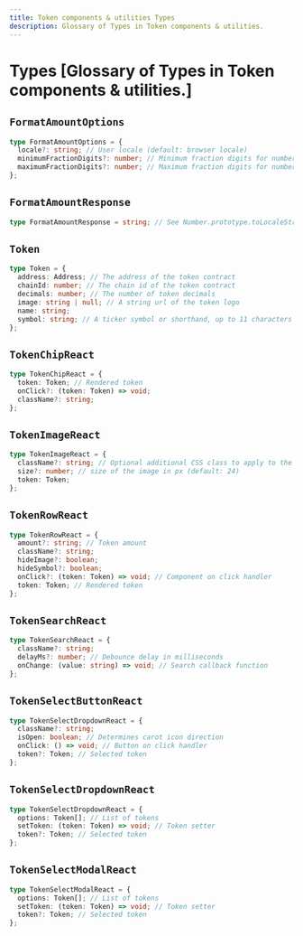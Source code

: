 ```yaml
---
title: Token components & utilities Types
description: Glossary of Types in Token components & utilities.
---
```


# Types [Glossary of Types in Token components & utilities.]

## `FormatAmountOptions`

```ts
type FormatAmountOptions = {
  locale?: string; // User locale (default: browser locale)
  minimumFractionDigits?: number; // Minimum fraction digits for number decimals (default: 0)
  maximumFractionDigits?: number; // Maximum fraction digits for number decimals (default: 0)
};
```

## `FormatAmountResponse`

```ts
type FormatAmountResponse = string; // See Number.prototype.toLocaleString for more info
```

## `Token`

```ts
type Token = {
  address: Address; // The address of the token contract
  chainId: number; // The chain id of the token contract
  decimals: number; // The number of token decimals
  image: string | null; // A string url of the token logo
  name: string;
  symbol: string; // A ticker symbol or shorthand, up to 11 characters
};
```

## `TokenChipReact`

```ts
type TokenChipReact = {
  token: Token; // Rendered token
  onClick?: (token: Token) => void;
  className?: string;
};
```

## `TokenImageReact`

```ts
type TokenImageReact = {
  className?: string; // Optional additional CSS class to apply to the component
  size?: number; // size of the image in px (default: 24)
  token: Token;
};
```

## `TokenRowReact`

```ts
type TokenRowReact = {
  amount?: string; // Token amount
  className?: string;
  hideImage?: boolean;
  hideSymbol?: boolean;
  onClick?: (token: Token) => void; // Component on click handler
  token: Token; // Rendered token
};
```

## `TokenSearchReact`

```ts
type TokenSearchReact = {
  className?: string;
  delayMs?: number; // Debounce delay in milliseconds
  onChange: (value: string) => void; // Search callback function
};
```

## `TokenSelectButtonReact`

```ts
type TokenSelectDropdownReact = {
  className?: string;
  isOpen: boolean; // Determines carot icon direction
  onClick: () => void; // Button on click handler
  token?: Token; // Selected token
};
```

## `TokenSelectDropdownReact`

```ts
type TokenSelectDropdownReact = {
  options: Token[]; // List of tokens
  setToken: (token: Token) => void; // Token setter
  token?: Token; // Selected token
};
```

## `TokenSelectModalReact`

```ts
type TokenSelectModalReact = {
  options: Token[]; // List of tokens
  setToken: (token: Token) => void; // Token setter
  token?: Token; // Selected token
};
```
